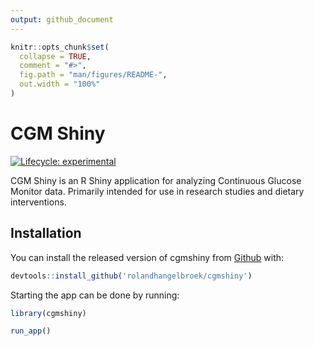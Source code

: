 ```yaml
---
output: github_document
---
```


<!-- README.md is generated from README.Rmd. Please edit that file -->

```r
knitr::opts_chunk$set(
  collapse = TRUE,
  comment = "#>",
  fig.path = "man/figures/README-",
  out.width = "100%"
)
```

# CGM Shiny

<!-- badges: start -->
[![Lifecycle: experimental](https://img.shields.io/badge/lifecycle-experimental-orange.svg)](https://www.tidyverse.org/lifecycle/#experimental)
<!-- badges: end -->

CGM Shiny is an R Shiny application for analyzing Continuous Glucose Monitor data. Primarily intended for use in research studies and dietary interventions.

## Installation

You can install the released version of cgmshiny from [Github](https://github.com/) with:

```r
devtools::install_github('rolandhangelbroek/cgmshiny')
```

Starting the app can be done by running:

```r
library(cgmshiny)

run_app()
```

